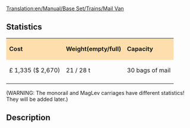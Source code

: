 [[Translation:en/Manual/Base Set/Trains/Mail Van]]
==Statistics==

{| cellspacing="3" align="center"
|style="background:#ffdead;"| '''Cost'''
|style="background:#ffdead;"| '''Weight(empty/full)'''
|style="background:#ffdead;"| '''Capacity'''
|-
| £ 1,335 ($ 2,670)
| 21 / 28 t
| 30 bags of mail
|-
|}
(WARNING: The monorail and MagLev carriages have different statistics! They will be added later.)
==Description==